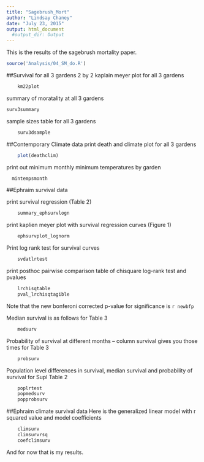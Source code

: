 ```yaml
---
title: "Sagebrush_Mort"
author: "Lindsay Chaney"
date: "July 23, 2015"
output: html_document
  #output_dir: Output
---
```


This is the results of the sagebrush mortality paper.

```r
source('Analysis/04_SM_do.R')
```

##Survival for all 3 gardens
2 by 2 kaplain meyer plot for all 3 gardens

```r
	km22plot
```	

summary of moratality at all 3 gardens
```r
surv3summary
```	

sample sizes table for all 3 gardens
```r
	surv3dsample
```

##Contemporary Climate data
print death and climate plot for all 3 gardens
```r
	plot(deathclim)
```


print out minimum monthly minimum temperatures by garden
```r
  mintempsmonth
```

##Ephraim survival data

print survival regression (Table 2)

```r
	summary_ephsurvlogn
```

print kaplien meyer plot with survival regression curves (Figure 1)
```r
	ephsurvplot_lognorm
```	

Print log rank test for survival curves
```r
	svdatlrtest
```	
print posthoc pairwise comparison table of chisquare log-rank test and pvalues
```r
	lrchisqtable
	pval_lrchisqtagible
```
Note that the new bonferoni corrected p-value for significance is `r newbfp`
		
Median survival is as follows for Table 3
```r
	medsurv
```

Probability of survival at different months -- column survival gives you those times for Table 3
```r
	probsurv	
```

Population level differences in survival, median survival and probability of survival for Supl Table 2
```r
	poplrtest
	popmedsurv
	popprobsurv
```
	
##Ephraim climate survival data
Here is the generalized linear model with r squared value and model coefficients

```r
	climsurv
	climsurvrsq
	coefclimsurv
```

And for now that is my results.